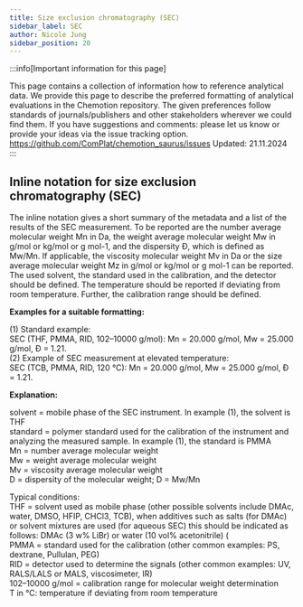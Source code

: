 ```yaml
---
title: Size exclusion chromatography (SEC)
sidebar_label: SEC
author: Nicole Jung
sidebar_position: 20
---
```


:::info[Important information for this page] 

This page contains a collection of information how to reference analytical data. We provide this page to describe the preferred formatting of analytical evaluations in the Chemotion repository. The given preferences follow standards of journals/publishers and other stakeholders wherever we could find them. If you have suggestions and comments: please let us know or provide your ideas via the issue tracking option. 
https://github.com/ComPlat/chemotion_saurus/issues
Updated: 21.11.2024 
:::


## Inline notation for size exclusion chromatography (SEC) 

The inline notation gives a short summary of the metadata and a list of the results of the SEC measurement. To be reported are the number average molecular weight Mn in Da, the weight average molecular weight Mw in g/mol or kg/mol or g mol-1, and the dispersity Đ, which is defined as Mw/Mn. If applicable, the viscosity molecular weight Mv in Da or the size average molecular weight Mz in g/mol or kg/mol or g mol-1 can be reported.
The used solvent, the standard used in the calibration, and the detector should be defined. The temperature should be reported if deviating from room temperature. 
Further, the calibration range should be defined.

**Examples for a suitable formatting:**<br /> 

(1) Standard example:<br /> 
SEC (THF, PMMA, RID, 102–10000 g/mol): Mn = 20.000 g/mol, Mw = 25.000 g/mol, Đ = 1.21.<br /> 
(2) Example of SEC measurement at elevated temperature:<br /> 
SEC (TCB, PMMA, RID, 120 °C): Mn = 20.000 g/mol, Mw = 25.000 g/mol, Đ = 1.21. 


**Explanation:**<br /> 

solvent = mobile phase of the SEC instrument. In example (1), the solvent is THF <br />
standard = polymer standard used for the calibration of the instrument and analyzing the measured sample. In example (1), the standard is PMMA<br />
Mn = number average molecular weight<br />
Mw = weight average molecular weight<br />
Mv = viscosity average molecular weight<br />
D = dispersity of the molecular weight; D = Mw/Mn<br />

Typical conditions: <br />
THF = solvent used as mobile phase (other possible solvents include DMAc, water, DMSO, HFIP, CHCl3, TCB), when additives such as salts (for DMAc) or solvent mixtures are used (for aqueous SEC) this should be indicated as follows: DMAc (3 w% LiBr) or water (10 vol% acetonitrile) (<br />
PMMA = standard used for the calibration (other common examples: PS, dextrane, Pullulan, PEG)<br />
RID = detector used to determine the signals (other common examples: UV, RALS/LALS or MALS, viscosimeter, IR)<br />
102–10000 g/mol = calibration range for molecular weight determination<br />
T in °C: temperature if deviating from room temperature<br />

